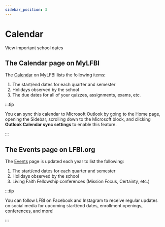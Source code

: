 ```yaml
---
sidebar_position: 3
---
```


# Calendar
View important school dates

## The Calendar page on MyLFBI

The [Calendar](https://mylfbi.org/calendar/view.php?view=month&time) on MyLFBI lists the following items:
1.  The start/end dates for each quarter and semester
2.  Holidays observed by the school
3.  The due dates for all of your quizzes, assignments, exams, etc.

:::tip

You can sync this calendar to Microsoft Outlook by going to the Home page, opening the Sidebar, scrolling down to the Microsoft block, and clicking **Outlook Calendar sync settings** to enable this feature.

:::

## The Events page on LFBI.org

The [Events](https://www.lfbi.org/events) page is updated each year to list the following:
1.  The start/end dates for each quarter and semester
2.  Holidays observed by the school
3.  Living Faith Fellowship conferences (Mission Focus, Certainty, etc.)

:::tip

You can follow LFBI on Facebook and Instagram to receive regular updates on social media for upcoming start/end dates, enrollment openings, conferences, and more!

:::
